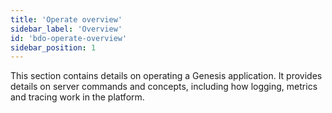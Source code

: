 ```yaml
---
title: 'Operate overview'
sidebar_label: 'Overview'
id: 'bdo-operate-overview'
sidebar_position: 1
---
```


This section contains details on operating a Genesis application. It provides details on server commands and concepts, including how logging, metrics and tracing work in the platform.